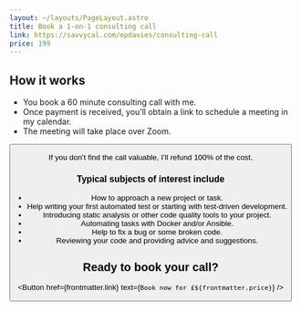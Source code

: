```yaml
---
layout: ~/layouts/PageLayout.astro
title: Book a 1-on-1 consulting call
link: https://savvycal.com/opdavies/consulting-call
price: 199
---
```



## How it works

- You book a 60 minute consulting call with me.
- Once payment is received, you’ll obtain a link to schedule a meeting in my calendar.
- The meeting will take place over Zoom.

<Button href={frontmatter.link} text="Book your call now" />

If you don’t find the call valuable, I’ll refund 100% of the cost.

### Typical subjects of interest include

- How to approach a new project or task.
- Help writing your first automated test or starting with test-driven development.
- Introducing static analysis or other code quality tools to your project.
- Automating tasks with Docker and/or Ansible.
- Help to fix a bug or some broken code.
- Reviewing your code and providing advice and suggestions.

<aside class="p-6 my-8 border border-gray-300 dark:bg-gray-800 dark:border-gray-700" markdown="1">
  <h2 class="mt-0">Ready to book your call?</h2>

  <Button href={frontmatter.link} text={`Book now for £${frontmatter.price}`} />
</aside>
